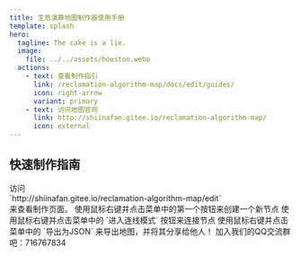 ```yaml
---
title: 生息演算地图制作器使用手册
template: splash
hero:
  tagline: The cake is a lie.
  image:
    file: ../../assets/houston.webp
  actions:
    - text: 查看制作指引
      link: /reclamation-algorithm-map/docs/edit/guides/
      icon: right-arrow
      variant: primary
    - text: 访问地图官网
      link: http://shiinafan.gitee.io/reclamation-algorithm-map/
      icon: external
---
```



## 快速制作指南

<CardGrid stagger>
	<Card title="访问网站" icon="seti:html">
		访问 <br /> `http://shiinafan.gitee.io/reclamation-algorithm-map/edit` <br /> 来查看制作页面。
	</Card>
	<Card title="右键新建节点" icon="seti:julia">
	使用鼠标右键并点击菜单中的第一个按钮来创建一个新节点
	</Card>
	<Card title="进行连线" icon="seti:sass">
	使用鼠标右键并点击菜单中的 `进入连线模式` 按钮来连接节点
	</Card>
	<Card title="导出地图" icon="seti:json">
	使用鼠标右键并点击菜单中的 `导出为JSON` 来导出地图，并将其分享给他人！
	</Card>
		<Card title="了解更多？" icon="star">
	加入我们的QQ交流群吧：716767834
	</Card>
</CardGrid>
